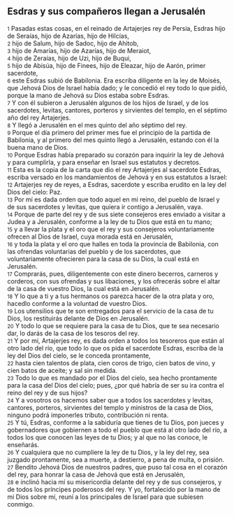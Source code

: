== Esdras y sus compañeros llegan a Jerusalén ==

{{anchor|1}} <small>1</small> Pasadas estas cosas, en el reinado de Artajerjes rey de Persia, Esdras hijo de Seraías, hijo de Azarías, hijo de Hilcías,<br>
{{anchor|2}} <small>2</small> hijo de Salum, hijo de Sadoc, hijo de Ahitob,<br>
{{anchor|3}} <small>3</small> hijo de Amarías, hijo de Azarías, hijo de Meraiot,<br>
{{anchor|4}} <small>4</small> hijo de Zeraías, hijo de Uzi, hijo de Buqui,<br>
{{anchor|5}} <small>5</small> hijo de Abisúa, hijo de Finees, hijo de Eleazar, hijo de Aarón, primer sacerdote,<br>
{{anchor|6}} <small>6</small> este Esdras subió de Babilonia. Era escriba diligente en la ley de Moisés, que Jehová Dios de Israel había dado; y le concedió el rey todo lo que pidió, porque la mano de Jehová su Dios estaba sobre Esdras.<br>
{{anchor|7}} <small>7</small> Y con él subieron a Jerusalén algunos de los hijos de Israel, y de los sacerdotes, levitas, cantores, porteros y sirvientes del templo, en el séptimo año del rey Artajerjes.<br>
{{anchor|8}} <small>8</small> Y llegó a Jerusalén en el mes quinto del año séptimo del rey.<br>
{{anchor|9}} <small>9</small> Porque el día primero del primer mes fue el principio de la partida de Babilonia, y al primero del mes quinto llegó a Jerusalén, estando con él la buena mano de Dios.<br>
{{anchor|10}} <small>10</small> Porque Esdras había preparado su corazón para inquirir la ley de Jehová y para cumplirla, y para enseñar en Israel sus estatutos y decretos.<br>
{{anchor|11}} <small>11</small> Esta es la copia de la carta que dio el rey Artajerjes al sacerdote Esdras, escriba versado en los mandamientos de Jehová y en sus estatutos a Israel:<br>
{{anchor|12}} <small>12</small> Artajerjes rey de reyes, a Esdras, sacerdote y escriba erudito en la ley del Dios del cielo: Paz.<br>
{{anchor|13}} <small>13</small> Por mí es dada orden que todo aquel en mi reino, del pueblo de Israel y de sus sacerdotes y levitas, que quiera ir contigo a Jerusalén, vaya.<br>
{{anchor|14}} <small>14</small> Porque de parte del rey y de sus siete consejeros eres enviado a visitar a Judea y a Jerusalén, conforme a la ley de tu Dios que está en tu mano;<br>
{{anchor|15}} <small>15</small> y a llevar la plata y el oro que el rey y sus consejeros voluntariamente ofrecen al Dios de Israel, cuya morada está en Jerusalén,<br>
{{anchor|16}} <small>16</small> y toda la plata y el oro que halles en toda la provincia de Babilonia, con las ofrendas voluntarias del pueblo y de los sacerdotes, que voluntariamente ofrecieren para la casa de su Dios, la cual está en Jerusalén.<br>
{{anchor|17}} <small>17</small> Comprarás, pues, diligentemente con este dinero becerros, carneros y corderos, con sus ofrendas y sus libaciones, y los ofrecerás sobre el altar de la casa de vuestro Dios, la cual está en Jerusalén.<br>
{{anchor|18}} <small>18</small> Y lo que a ti y a tus hermanos os parezca hacer de la otra plata y oro, hacedlo conforme a la voluntad de vuestro Dios.<br>
{{anchor|19}} <small>19</small> Los utensilios que te son entregados para el servicio de la casa de tu Dios, los restituirás delante de Dios en Jerusalén.<br>
{{anchor|20}} <small>20</small> Y todo lo que se requiere para la casa de tu Dios, que te sea necesario dar, lo darás de la casa de los tesoros del rey.<br>
{{anchor|21}} <small>21</small> Y por mí, Artajerjes rey, es dada orden a todos los tesoreros que están al otro lado del río, que todo lo que os pida el sacerdote Esdras, escriba de la ley del Dios del cielo, se le conceda prontamente,<br>
{{anchor|22}} <small>22</small> hasta cien talentos de plata,  cien coros de trigo, cien batos de vino, y cien batos de aceite; y sal sin medida.<br>
{{anchor|23}} <small>23</small> Todo lo que es mandado por el Dios del cielo, sea hecho prontamente para la casa del Dios del cielo; pues, ¿por qué habría de ser su ira contra el reino del rey y de sus hijos?<br>
{{anchor|24}} <small>24</small> Y a vosotros os hacemos saber que a todos los sacerdotes y levitas, cantores, porteros, sirvientes del templo y ministros de la casa de Dios, ninguno podrá imponerles tributo, contribución ni renta.<br>
{{anchor|25}} <small>25</small> Y tú, Esdras, conforme a la sabiduría que tienes de tu Dios, pon jueces y gobernadores que gobiernen a todo el pueblo que está al otro lado del río, a todos los que conocen las leyes de tu Dios; y al que no las conoce, le enseñarás.<br>
{{anchor|26}} <small>26</small> Y cualquiera que no cumpliere la ley de tu Dios, y la ley del rey, sea juzgado prontamente, sea a muerte, a destierro, a pena de multa, o prisión.<br>
{{anchor|27}} <small>27</small> Bendito Jehová Dios de nuestros padres, que puso tal cosa en el corazón del rey, para honrar la casa de Jehová que está en Jerusalén,<br>
{{anchor|28}} <small>28</small> e inclinó hacia mí su misericordia delante del rey y de sus consejeros, y de todos los príncipes poderosos del rey. Y yo, fortalecido por la mano de mi Dios sobre mí, reuní a los principales de Israel para que subiesen conmigo.<br>
